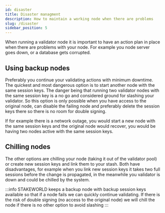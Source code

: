 ```yaml
---
id: disaster
title: Disaster managment
description: How to maintain a working node when there are problems
slug: /disaster
sidebar_position: 5
---
```


When running a validator node it is important to have an action plan in place when there are problems with your node. For example you node server goes down, or a database gets corrupted.

## Using backup nodes

Preferably you continue your validating actions with minimum downtime. The quickest and most dangerous option is to start another node with the same session keys. The danger being that running two validator nodes with the same session key is a no go and considered ground for slashing your validator. So this option is only possible when you have access to the original node, can disable the failing node and preferably delete the session keys there so there is no room for double signing. 

If for example there is a network outage, you would start a new node with the same session keys and the original node would recover, you would be having two nodes active with the same session keys.

## Chilling nodes
The other options are chilling your node (taking it out of the validator pool) or create new session keys and link them to your stash. Both have disadvantages, for example when you link new session keys it takes two full sessions before the change is propagated, in the meanwhile you validator is down and could be chilled by the system.

:::info
STAKEWORLD keeps a backup node with backup session keys available so that if a node fails we can quickly continue validating. If there is the risk of double signing (no access to the original node) we will chill the node if there is no other option to avoid slashing
:::
